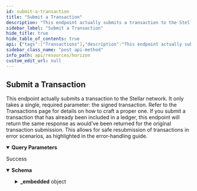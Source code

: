 ```yaml
---
id: submit-a-transaction
title: "Submit a Transaction"
description: "This endpoint actually submits a transaction to the Stellar network. It only takes a single, required parameter: the signed transaction. Refer to the Transactions page for details on how to craft a proper one. If you submit a transaction that has already been included in a ledger, this endpoint will return the same response as would’ve been returned for the original transaction submission. This allows for safe resubmission of transactions in error scenarios, as highlighted in the error-handling guide."
sidebar_label: "Submit a Transaction"
hide_title: true
hide_table_of_contents: true
api: {"tags":["Transactions"],"description":"This endpoint actually submits a transaction to the Stellar network. It only takes a single, required parameter: the signed transaction. Refer to the Transactions page for details on how to craft a proper one. If you submit a transaction that has already been included in a ledger, this endpoint will return the same response as would’ve been returned for the original transaction submission. This allows for safe resubmission of transactions in error scenarios, as highlighted in the error-handling guide.","operationId":"SubmitATransaction","parameters":[{"in":"query","name":"tx","schema":{"type":"string","description":"The base64-encoded XDR of the transaction."},"required":true}],"responses":{"200":{"description":"Success","content":{"application/json":{"schema":{"type":"object","properties":{"_embedded":{"type":"object","properties":{"records":{"type":"array","items":{"type":"object","properties":{"memo":{"type":"string"},"memo_bytes":{"type":"string"},"_links":{"type":"object","properties":{"self":{"type":"object","properties":{"href":{"type":"string","format":"link"},"templated":{"type":"boolean"}},"required":["href"],"title":"link"},"account":{"type":"object","properties":{"href":{"type":"string","format":"link"},"templated":{"type":"boolean"}},"required":["href"],"title":"link"},"ledger":{"type":"object","properties":{"href":{"type":"string","format":"link"},"templated":{"type":"boolean"}},"required":["href"],"title":"link"},"operations":{"type":"object","properties":{"href":{"type":"string","format":"link"},"templated":{"type":"boolean"}},"required":["href"],"title":"link"},"effects":{"type":"object","properties":{"href":{"type":"string","format":"link"},"templated":{"type":"boolean"}},"required":["href"],"title":"link"},"precedes":{"type":"object","properties":{"href":{"type":"string","format":"link"},"templated":{"type":"boolean"}},"required":["href"],"title":"link"},"succeeds":{"type":"object","properties":{"href":{"type":"string","format":"link"},"templated":{"type":"boolean"}},"required":["href"],"title":"link"},"transaction":{"type":"object","properties":{"href":{"type":"string","format":"link"},"templated":{"type":"boolean"}},"required":["href"],"title":"link"}},"required":["self","account","ledger","operations","effects","precedes","succeeds","transaction"]},"id":{"type":"string","title":"id"},"paging_token":{"type":"string"},"successful":{"type":"boolean"},"hash":{"type":"string"},"ledger":{"type":"integer","format":"int32"},"created_at":{"type":"string"},"source_account":{"type":"string","pattern":"G[A-Z0-9]{55}","title":"address"},"account_muxed":{"type":"string"},"account_muxed_id":{"type":"string"},"source_account_sequence":{"type":"string"},"fee_account":{"type":"string","pattern":"G[A-Z0-9]{55}","title":"address"},"fee_account_muxed":{"type":"string","pattern":"G[A-Z0-9]{55}","title":"address"},"fee_account_muxed_id":{"type":"string"},"fee_charged":{"type":"string"},"max_fee":{"type":"string"},"operation_count":{"type":"integer","format":"int32"},"envelope_xdr":{"type":"string"},"result_xdr":{"type":"string"},"result_meta_xdr":{"type":"string"},"fee_meta_xdr":{"type":"string"},"memo_type":{"type":"string"},"signatures":{"type":"array","items":{"type":"string","pattern":"G[A-Z0-9]{55}"},"title":"signatures"},"valid_after":{"type":"string"},"valid_before":{"type":"string"},"preconditions":{"type":"object","properties":{"timebounds":{"type":"object","properties":{"min_time":{"type":"string"},"max_time":{"type":"string"}},"title":"TransactionPreconditionsTimebounds"},"ledgerbounds":{"type":"object","properties":{"min_ledger":{"type":"string"},"max_ledger":{"type":"string"}},"title":"TransactionPreconditionsLedgerbounds"},"min_account_sequence":{"type":"string"},"min_account_sequence_age":{"type":"string"},"min_account_sequence_ledger_gap":{"type":"integer","format":"uint32"},"extra_signers":{"type":"array","items":{"type":"string"}}},"title":"TransactionPreconditions"},"fee_bump_transaction":{"type":"object","properties":{"hash":{"type":"string","title":"hash"},"signatures":{"type":"array","items":{"type":"string","pattern":"G[A-Z0-9]{55}"},"title":"signatures"}},"title":"FeeBumpTransaction"},"inner_transaction":{"type":"object","properties":{"hash":{"type":"string","title":"hash"},"signatures":{"type":"array","items":{"type":"string","pattern":"G[A-Z0-9]{55}"},"title":"signatures"},"max_fee":{"type":"string"}},"title":"InnerTransaction"}},"required":["id","paging_token","successful","hash","ledger","created_at","source_account","source_account_sequence","fee_account","fee_charged","max_fee","operation_count","envelope_xdr","result_xdr","result_meta_xdr","memo_type","signatures"]}}}}},"title":"SubmitTransaction"},"examples":{"SubmitaTransaction":{"value":{"memo":"Test Transaction","memo_bytes":"VGVzdCBUcmFuc2FjdGlvbg==","_links":{"self":{"href":"https://horizon-testnet.stellar.org/transactions/8ef0c6d60357bf91b0b0d7800b747ff02bf73117d3e017690cbff641ca67f124"},"account":{"href":"https://horizon-testnet.stellar.org/accounts/GCIHAQVWZH2AB5BB5NP63FBSIREG77LQZZNUVKD2LN2IOCLOT6N72MJN"},"ledger":{"href":"https://horizon-testnet.stellar.org/ledgers/139575"},"operations":{"href":"https://horizon-testnet.stellar.org/transactions/8ef0c6d60357bf91b0b0d7800b747ff02bf73117d3e017690cbff641ca67f124/operations{?cursor,limit,order}","templated":true},"effects":{"href":"https://horizon-testnet.stellar.org/transactions/8ef0c6d60357bf91b0b0d7800b747ff02bf73117d3e017690cbff641ca67f124/effects{?cursor,limit,order}","templated":true},"precedes":{"href":"https://horizon-testnet.stellar.org/transactions?order=asc&cursor=599470060347392"},"succeeds":{"href":"https://horizon-testnet.stellar.org/transactions?order=desc&cursor=599470060347392"},"transaction":{"href":"https://horizon-testnet.stellar.org/transactions/8ef0c6d60357bf91b0b0d7800b747ff02bf73117d3e017690cbff641ca67f124"}},"id":"8ef0c6d60357bf91b0b0d7800b747ff02bf73117d3e017690cbff641ca67f124","paging_token":"599470060347392","successful":true,"hash":"8ef0c6d60357bf91b0b0d7800b747ff02bf73117d3e017690cbff641ca67f124","ledger":139575,"created_at":"2021-03-25T21:14:11Z","source_account":"GCIHAQVWZH2AB5BB5NP63FBSIREG77LQZZNUVKD2LN2IOCLOT6N72MJN","source_account_sequence":"599336916353025","fee_account":"GCIHAQVWZH2AB5BB5NP63FBSIREG77LQZZNUVKD2LN2IOCLOT6N72MJN","fee_charged":"100","max_fee":"100","operation_count":1,"envelope_xdr":"AAAAAgAAAACQcEK2yfQA9CHrX+2UMkRIb/1wzltKqHpbdIcJbp+b/QAAAGQAAiEYAAAAAQAAAAEAAAAAAAAAAAAAAABgXP3QAAAAAQAAABBUZXN0IFRyYW5zYWN0aW9uAAAAAQAAAAAAAAABAAAAAJBwQrbJ9AD0Ietf7ZQyREhv/XDOW0qoelt0hwlun5v9AAAAAAAAAAAF9eEAAAAAAAAAAAFun5v9AAAAQKdJnG8QRiv9xGp1Oq7ACv/xR2BnNqjfUHrGNua7m4tWbrun3+GmAj6ca3xz+4ZppWRTbvTUcCxvpbHERZ85QgY=","result_xdr":"AAAAAAAAAGQAAAAAAAAAAQAAAAAAAAABAAAAAAAAAAA=","result_meta_xdr":"AAAAAgAAAAIAAAADAAIhNwAAAAAAAAAAkHBCtsn0APQh61/tlDJESG/9cM5bSqh6W3SHCW6fm/0AAAAXSHbnnAACIRgAAAAAAAAAAAAAAAAAAAAAAAAAAAEAAAAAAAAAAAAAAAAAAAAAAAABAAIhNwAAAAAAAAAAkHBCtsn0APQh61/tlDJESG/9cM5bSqh6W3SHCW6fm/0AAAAXSHbnnAACIRgAAAABAAAAAAAAAAAAAAAAAAAAAAEAAAAAAAAAAAAAAAAAAAAAAAABAAAAAAAAAAA=","fee_meta_xdr":"AAAAAgAAAAMAAiEYAAAAAAAAAACQcEK2yfQA9CHrX+2UMkRIb/1wzltKqHpbdIcJbp+b/QAAABdIdugAAAIhGAAAAAAAAAAAAAAAAAAAAAAAAAAAAQAAAAAAAAAAAAAAAAAAAAAAAAEAAiE3AAAAAAAAAACQcEK2yfQA9CHrX+2UMkRIb/1wzltKqHpbdIcJbp+b/QAAABdIduecAAIhGAAAAAAAAAAAAAAAAAAAAAAAAAAAAQAAAAAAAAAAAAAAAAAAAA==","memo_type":"text","signatures":["p0mcbxBGK/3EanU6rsAK//FHYGc2qN9QesY25rubi1Zuu6ff4aYCPpxrfHP7hmmlZFNu9NRwLG+lscRFnzlCBg=="],"valid_after":"1970-01-01T00:00:00Z","valid_before":"2021-03-25T21:17:04Z"}}}}}}},"method":"post","path":"/transactions","servers":[{"url":"https://horizon.stellar.org","description":"The main network"},{"url":"https://horizon-testnet.stellar.org","description":"The test network"}],"info":{"title":"Horizon","version":"0.0.1"},"postman":{"name":"Submit a Transaction","description":{"content":"This endpoint actually submits a transaction to the Stellar network. It only takes a single, required parameter: the signed transaction. Refer to the Transactions page for details on how to craft a proper one. If you submit a transaction that has already been included in a ledger, this endpoint will return the same response as would’ve been returned for the original transaction submission. This allows for safe resubmission of transactions in error scenarios, as highlighted in the error-handling guide.","type":"text/plain"},"url":{"path":["transactions"],"host":["{{baseUrl}}"],"query":[{"disabled":false,"description":{"content":"(Required) ","type":"text/plain"},"key":"tx","value":""}],"variable":[]},"header":[{"key":"Accept","value":"application/json"}],"method":"POST"}}
sidebar_class_name: "post api-method"
info_path: api/resources/horizon
custom_edit_url: null
---
```



## Submit a Transaction



This endpoint actually submits a transaction to the Stellar network. It only takes a single, required parameter: the signed transaction. Refer to the Transactions page for details on how to craft a proper one. If you submit a transaction that has already been included in a ledger, this endpoint will return the same response as would’ve been returned for the original transaction submission. This allows for safe resubmission of transactions in error scenarios, as highlighted in the error-handling guide.

<details style={{"marginBottom":"1rem"}} data-collapsed={false} open={true}><summary style={{}}><strong>Query Parameters</strong></summary><div><ul><ParamsItem className={"paramsItem"} param={{"in":"query","name":"tx","schema":{"type":"string","description":"The base64-encoded XDR of the transaction."},"required":true}}></ParamsItem></ul></div></details><div><ApiTabs><TabItem label={"200"} value={"200"}><div>

Success

</div><div><MimeTabs schemaType={"response"}><TabItem label={"application/json"} value={"application/json"}><SchemaTabs><TabItem label={"Schema"} value={"Schema"}><details style={{}} data-collapsed={false} open={true}><summary style={{"textAlign":"left"}}><strong>Schema</strong></summary><div style={{"textAlign":"left","marginLeft":"1rem"}}></div><ul style={{"marginLeft":"1rem"}}><SchemaItem collapsible={true} className={"schemaItem"}><details style={{}}><summary style={{}}><strong>_embedded</strong><span style={{"opacity":"0.6"}}> object</span></summary><div style={{"marginLeft":"1rem"}}><SchemaItem collapsible={true} className={"schemaItem"}><details style={{}}><summary style={{}}><strong>records</strong><span style={{"opacity":"0.6"}}> object[]</span></summary><div style={{"marginLeft":"1rem"}}><li><div style={{"fontSize":"var(--ifm-code-font-size)","opacity":"0.6","marginLeft":"-.5rem","paddingBottom":".5rem"}}>Array [</div></li><SchemaItem collapsible={false} name={"memo"} required={false} schemaName={"string"} qualifierMessage={undefined} schema={{"type":"string"}}></SchemaItem><SchemaItem collapsible={false} name={"memo_bytes"} required={false} schemaName={"string"} qualifierMessage={undefined} schema={{"type":"string"}}></SchemaItem><SchemaItem collapsible={true} className={"schemaItem"}><details style={{}}><summary style={{}}><strong>_links</strong><span style={{"opacity":"0.6"}}> object</span></summary><div style={{"marginLeft":"1rem"}}><SchemaItem collapsible={true} className={"schemaItem"}><details style={{}}><summary style={{}}><strong>self</strong><span style={{"opacity":"0.6"}}> object</span><strong style={{"fontSize":"var(--ifm-code-font-size)","color":"var(--openapi-required)"}}> required</strong></summary><div style={{"marginLeft":"1rem"}}><SchemaItem collapsible={false} name={"href"} required={true} schemaName={"link"} qualifierMessage={undefined} schema={{"type":"string","format":"link"}}></SchemaItem><SchemaItem collapsible={false} name={"templated"} required={false} schemaName={"boolean"} qualifierMessage={undefined} schema={{"type":"boolean"}}></SchemaItem></div></details></SchemaItem><SchemaItem collapsible={true} className={"schemaItem"}><details style={{}}><summary style={{}}><strong>account</strong><span style={{"opacity":"0.6"}}> object</span><strong style={{"fontSize":"var(--ifm-code-font-size)","color":"var(--openapi-required)"}}> required</strong></summary><div style={{"marginLeft":"1rem"}}><SchemaItem collapsible={false} name={"href"} required={true} schemaName={"link"} qualifierMessage={undefined} schema={{"type":"string","format":"link"}}></SchemaItem><SchemaItem collapsible={false} name={"templated"} required={false} schemaName={"boolean"} qualifierMessage={undefined} schema={{"type":"boolean"}}></SchemaItem></div></details></SchemaItem><SchemaItem collapsible={true} className={"schemaItem"}><details style={{}}><summary style={{}}><strong>ledger</strong><span style={{"opacity":"0.6"}}> object</span><strong style={{"fontSize":"var(--ifm-code-font-size)","color":"var(--openapi-required)"}}> required</strong></summary><div style={{"marginLeft":"1rem"}}><SchemaItem collapsible={false} name={"href"} required={true} schemaName={"link"} qualifierMessage={undefined} schema={{"type":"string","format":"link"}}></SchemaItem><SchemaItem collapsible={false} name={"templated"} required={false} schemaName={"boolean"} qualifierMessage={undefined} schema={{"type":"boolean"}}></SchemaItem></div></details></SchemaItem><SchemaItem collapsible={true} className={"schemaItem"}><details style={{}}><summary style={{}}><strong>operations</strong><span style={{"opacity":"0.6"}}> object</span><strong style={{"fontSize":"var(--ifm-code-font-size)","color":"var(--openapi-required)"}}> required</strong></summary><div style={{"marginLeft":"1rem"}}><SchemaItem collapsible={false} name={"href"} required={true} schemaName={"link"} qualifierMessage={undefined} schema={{"type":"string","format":"link"}}></SchemaItem><SchemaItem collapsible={false} name={"templated"} required={false} schemaName={"boolean"} qualifierMessage={undefined} schema={{"type":"boolean"}}></SchemaItem></div></details></SchemaItem><SchemaItem collapsible={true} className={"schemaItem"}><details style={{}}><summary style={{}}><strong>effects</strong><span style={{"opacity":"0.6"}}> object</span><strong style={{"fontSize":"var(--ifm-code-font-size)","color":"var(--openapi-required)"}}> required</strong></summary><div style={{"marginLeft":"1rem"}}><SchemaItem collapsible={false} name={"href"} required={true} schemaName={"link"} qualifierMessage={undefined} schema={{"type":"string","format":"link"}}></SchemaItem><SchemaItem collapsible={false} name={"templated"} required={false} schemaName={"boolean"} qualifierMessage={undefined} schema={{"type":"boolean"}}></SchemaItem></div></details></SchemaItem><SchemaItem collapsible={true} className={"schemaItem"}><details style={{}}><summary style={{}}><strong>precedes</strong><span style={{"opacity":"0.6"}}> object</span><strong style={{"fontSize":"var(--ifm-code-font-size)","color":"var(--openapi-required)"}}> required</strong></summary><div style={{"marginLeft":"1rem"}}><SchemaItem collapsible={false} name={"href"} required={true} schemaName={"link"} qualifierMessage={undefined} schema={{"type":"string","format":"link"}}></SchemaItem><SchemaItem collapsible={false} name={"templated"} required={false} schemaName={"boolean"} qualifierMessage={undefined} schema={{"type":"boolean"}}></SchemaItem></div></details></SchemaItem><SchemaItem collapsible={true} className={"schemaItem"}><details style={{}}><summary style={{}}><strong>succeeds</strong><span style={{"opacity":"0.6"}}> object</span><strong style={{"fontSize":"var(--ifm-code-font-size)","color":"var(--openapi-required)"}}> required</strong></summary><div style={{"marginLeft":"1rem"}}><SchemaItem collapsible={false} name={"href"} required={true} schemaName={"link"} qualifierMessage={undefined} schema={{"type":"string","format":"link"}}></SchemaItem><SchemaItem collapsible={false} name={"templated"} required={false} schemaName={"boolean"} qualifierMessage={undefined} schema={{"type":"boolean"}}></SchemaItem></div></details></SchemaItem><SchemaItem collapsible={true} className={"schemaItem"}><details style={{}}><summary style={{}}><strong>transaction</strong><span style={{"opacity":"0.6"}}> object</span><strong style={{"fontSize":"var(--ifm-code-font-size)","color":"var(--openapi-required)"}}> required</strong></summary><div style={{"marginLeft":"1rem"}}><SchemaItem collapsible={false} name={"href"} required={true} schemaName={"link"} qualifierMessage={undefined} schema={{"type":"string","format":"link"}}></SchemaItem><SchemaItem collapsible={false} name={"templated"} required={false} schemaName={"boolean"} qualifierMessage={undefined} schema={{"type":"boolean"}}></SchemaItem></div></details></SchemaItem></div></details></SchemaItem><SchemaItem collapsible={false} name={"id"} required={true} schemaName={"id"} qualifierMessage={undefined} schema={{"type":"string","title":"id"}}></SchemaItem><SchemaItem collapsible={false} name={"paging_token"} required={true} schemaName={"string"} qualifierMessage={undefined} schema={{"type":"string"}}></SchemaItem><SchemaItem collapsible={false} name={"successful"} required={true} schemaName={"boolean"} qualifierMessage={undefined} schema={{"type":"boolean"}}></SchemaItem><SchemaItem collapsible={false} name={"hash"} required={true} schemaName={"string"} qualifierMessage={undefined} schema={{"type":"string"}}></SchemaItem><SchemaItem collapsible={false} name={"ledger"} required={true} schemaName={"int32"} qualifierMessage={undefined} schema={{"type":"integer","format":"int32"}}></SchemaItem><SchemaItem collapsible={false} name={"created_at"} required={true} schemaName={"string"} qualifierMessage={undefined} schema={{"type":"string"}}></SchemaItem><SchemaItem collapsible={false} name={"source_account"} required={true} schemaName={"address"} qualifierMessage={"**Possible values:** Value must match regular expression `G[A-Z0-9]{55}`"} schema={{"type":"string","pattern":"G[A-Z0-9]{55}","title":"address"}}></SchemaItem><SchemaItem collapsible={false} name={"account_muxed"} required={false} schemaName={"string"} qualifierMessage={undefined} schema={{"type":"string"}}></SchemaItem><SchemaItem collapsible={false} name={"account_muxed_id"} required={false} schemaName={"string"} qualifierMessage={undefined} schema={{"type":"string"}}></SchemaItem><SchemaItem collapsible={false} name={"source_account_sequence"} required={true} schemaName={"string"} qualifierMessage={undefined} schema={{"type":"string"}}></SchemaItem><SchemaItem collapsible={false} name={"fee_account"} required={true} schemaName={"address"} qualifierMessage={"**Possible values:** Value must match regular expression `G[A-Z0-9]{55}`"} schema={{"type":"string","pattern":"G[A-Z0-9]{55}","title":"address"}}></SchemaItem><SchemaItem collapsible={false} name={"fee_account_muxed"} required={false} schemaName={"address"} qualifierMessage={"**Possible values:** Value must match regular expression `G[A-Z0-9]{55}`"} schema={{"type":"string","pattern":"G[A-Z0-9]{55}","title":"address"}}></SchemaItem><SchemaItem collapsible={false} name={"fee_account_muxed_id"} required={false} schemaName={"string"} qualifierMessage={undefined} schema={{"type":"string"}}></SchemaItem><SchemaItem collapsible={false} name={"fee_charged"} required={true} schemaName={"string"} qualifierMessage={undefined} schema={{"type":"string"}}></SchemaItem><SchemaItem collapsible={false} name={"max_fee"} required={true} schemaName={"string"} qualifierMessage={undefined} schema={{"type":"string"}}></SchemaItem><SchemaItem collapsible={false} name={"operation_count"} required={true} schemaName={"int32"} qualifierMessage={undefined} schema={{"type":"integer","format":"int32"}}></SchemaItem><SchemaItem collapsible={false} name={"envelope_xdr"} required={true} schemaName={"string"} qualifierMessage={undefined} schema={{"type":"string"}}></SchemaItem><SchemaItem collapsible={false} name={"result_xdr"} required={true} schemaName={"string"} qualifierMessage={undefined} schema={{"type":"string"}}></SchemaItem><SchemaItem collapsible={false} name={"result_meta_xdr"} required={true} schemaName={"string"} qualifierMessage={undefined} schema={{"type":"string"}}></SchemaItem><SchemaItem collapsible={false} name={"fee_meta_xdr"} required={false} schemaName={"string"} qualifierMessage={undefined} schema={{"type":"string"}}></SchemaItem><SchemaItem collapsible={false} name={"memo_type"} required={true} schemaName={"string"} qualifierMessage={undefined} schema={{"type":"string"}}></SchemaItem><SchemaItem collapsible={false} name={"signatures"} required={true} schemaName={"string[]"} qualifierMessage={"**Possible values:** Value must match regular expression `G[A-Z0-9]{55}`"} schema={{"type":"array","items":{"type":"string","pattern":"G[A-Z0-9]{55}"},"title":"signatures"}}></SchemaItem><SchemaItem collapsible={false} name={"valid_after"} required={false} schemaName={"string"} qualifierMessage={undefined} schema={{"type":"string"}}></SchemaItem><SchemaItem collapsible={false} name={"valid_before"} required={false} schemaName={"string"} qualifierMessage={undefined} schema={{"type":"string"}}></SchemaItem><SchemaItem collapsible={true} className={"schemaItem"}><details style={{}}><summary style={{}}><strong>preconditions</strong><span style={{"opacity":"0.6"}}> object</span></summary><div style={{"marginLeft":"1rem"}}><SchemaItem collapsible={true} className={"schemaItem"}><details style={{}}><summary style={{}}><strong>timebounds</strong><span style={{"opacity":"0.6"}}> object</span></summary><div style={{"marginLeft":"1rem"}}><SchemaItem collapsible={false} name={"min_time"} required={false} schemaName={"string"} qualifierMessage={undefined} schema={{"type":"string"}}></SchemaItem><SchemaItem collapsible={false} name={"max_time"} required={false} schemaName={"string"} qualifierMessage={undefined} schema={{"type":"string"}}></SchemaItem></div></details></SchemaItem><SchemaItem collapsible={true} className={"schemaItem"}><details style={{}}><summary style={{}}><strong>ledgerbounds</strong><span style={{"opacity":"0.6"}}> object</span></summary><div style={{"marginLeft":"1rem"}}><SchemaItem collapsible={false} name={"min_ledger"} required={false} schemaName={"string"} qualifierMessage={undefined} schema={{"type":"string"}}></SchemaItem><SchemaItem collapsible={false} name={"max_ledger"} required={false} schemaName={"string"} qualifierMessage={undefined} schema={{"type":"string"}}></SchemaItem></div></details></SchemaItem><SchemaItem collapsible={false} name={"min_account_sequence"} required={false} schemaName={"string"} qualifierMessage={undefined} schema={{"type":"string"}}></SchemaItem><SchemaItem collapsible={false} name={"min_account_sequence_age"} required={false} schemaName={"string"} qualifierMessage={undefined} schema={{"type":"string"}}></SchemaItem><SchemaItem collapsible={false} name={"min_account_sequence_ledger_gap"} required={false} schemaName={"uint32"} qualifierMessage={undefined} schema={{"type":"integer","format":"uint32"}}></SchemaItem><SchemaItem collapsible={false} name={"extra_signers"} required={false} schemaName={"string[]"} qualifierMessage={undefined} schema={{"type":"array","items":{"type":"string"}}}></SchemaItem></div></details></SchemaItem><SchemaItem collapsible={true} className={"schemaItem"}><details style={{}}><summary style={{}}><strong>fee_bump_transaction</strong><span style={{"opacity":"0.6"}}> object</span></summary><div style={{"marginLeft":"1rem"}}><SchemaItem collapsible={false} name={"hash"} required={false} schemaName={"hash"} qualifierMessage={undefined} schema={{"type":"string","title":"hash"}}></SchemaItem><SchemaItem collapsible={false} name={"signatures"} required={false} schemaName={"string[]"} qualifierMessage={"**Possible values:** Value must match regular expression `G[A-Z0-9]{55}`"} schema={{"type":"array","items":{"type":"string","pattern":"G[A-Z0-9]{55}"},"title":"signatures"}}></SchemaItem></div></details></SchemaItem><SchemaItem collapsible={true} className={"schemaItem"}><details style={{}}><summary style={{}}><strong>inner_transaction</strong><span style={{"opacity":"0.6"}}> object</span></summary><div style={{"marginLeft":"1rem"}}><SchemaItem collapsible={false} name={"hash"} required={false} schemaName={"hash"} qualifierMessage={undefined} schema={{"type":"string","title":"hash"}}></SchemaItem><SchemaItem collapsible={false} name={"signatures"} required={false} schemaName={"string[]"} qualifierMessage={"**Possible values:** Value must match regular expression `G[A-Z0-9]{55}`"} schema={{"type":"array","items":{"type":"string","pattern":"G[A-Z0-9]{55}"},"title":"signatures"}}></SchemaItem><SchemaItem collapsible={false} name={"max_fee"} required={false} schemaName={"string"} qualifierMessage={undefined} schema={{"type":"string"}}></SchemaItem></div></details></SchemaItem><li><div style={{"fontSize":"var(--ifm-code-font-size)","opacity":"0.6","marginLeft":"-.5rem"}}>]</div></li></div></details></SchemaItem></div></details></SchemaItem></ul></details></TabItem><TabItem label={"Example (from schema)"} value={"Example (from schema)"}><ResponseSamples responseExample={"{\n  \"_embedded\": {\n    \"records\": [\n      {\n        \"memo\": \"string\",\n        \"memo_bytes\": \"string\",\n        \"_links\": {\n          \"self\": {\n            \"href\": \"string\",\n            \"templated\": true\n          },\n          \"account\": {\n            \"href\": \"string\",\n            \"templated\": true\n          },\n          \"ledger\": {\n            \"href\": \"string\",\n            \"templated\": true\n          },\n          \"operations\": {\n            \"href\": \"string\",\n            \"templated\": true\n          },\n          \"effects\": {\n            \"href\": \"string\",\n            \"templated\": true\n          },\n          \"precedes\": {\n            \"href\": \"string\",\n            \"templated\": true\n          },\n          \"succeeds\": {\n            \"href\": \"string\",\n            \"templated\": true\n          },\n          \"transaction\": {\n            \"href\": \"string\",\n            \"templated\": true\n          }\n        },\n        \"id\": \"string\",\n        \"paging_token\": \"string\",\n        \"successful\": true,\n        \"hash\": \"string\",\n        \"ledger\": 0,\n        \"created_at\": \"string\",\n        \"source_account\": \"string\",\n        \"account_muxed\": \"string\",\n        \"account_muxed_id\": \"string\",\n        \"source_account_sequence\": \"string\",\n        \"fee_account\": \"string\",\n        \"fee_account_muxed\": \"string\",\n        \"fee_account_muxed_id\": \"string\",\n        \"fee_charged\": \"string\",\n        \"max_fee\": \"string\",\n        \"operation_count\": 0,\n        \"envelope_xdr\": \"string\",\n        \"result_xdr\": \"string\",\n        \"result_meta_xdr\": \"string\",\n        \"fee_meta_xdr\": \"string\",\n        \"memo_type\": \"string\",\n        \"signatures\": [\n          \"string\"\n        ],\n        \"valid_after\": \"string\",\n        \"valid_before\": \"string\",\n        \"preconditions\": {\n          \"timebounds\": {\n            \"min_time\": \"string\",\n            \"max_time\": \"string\"\n          },\n          \"ledgerbounds\": {\n            \"min_ledger\": \"string\",\n            \"max_ledger\": \"string\"\n          },\n          \"min_account_sequence\": \"string\",\n          \"min_account_sequence_age\": \"string\",\n          \"min_account_sequence_ledger_gap\": 0,\n          \"extra_signers\": [\n            \"string\"\n          ]\n        },\n        \"fee_bump_transaction\": {\n          \"hash\": \"string\",\n          \"signatures\": [\n            \"string\"\n          ]\n        },\n        \"inner_transaction\": {\n          \"hash\": \"string\",\n          \"signatures\": [\n            \"string\"\n          ],\n          \"max_fee\": \"string\"\n        }\n      }\n    ]\n  }\n}"} language={"json"}></ResponseSamples></TabItem><TabItem label={"SubmitaTransaction"} value={"SubmitaTransaction"}><ResponseSamples responseExample={"{\n  \"memo\": \"Test Transaction\",\n  \"memo_bytes\": \"VGVzdCBUcmFuc2FjdGlvbg==\",\n  \"_links\": {\n    \"self\": {\n      \"href\": \"https://horizon-testnet.stellar.org/transactions/8ef0c6d60357bf91b0b0d7800b747ff02bf73117d3e017690cbff641ca67f124\"\n    },\n    \"account\": {\n      \"href\": \"https://horizon-testnet.stellar.org/accounts/GCIHAQVWZH2AB5BB5NP63FBSIREG77LQZZNUVKD2LN2IOCLOT6N72MJN\"\n    },\n    \"ledger\": {\n      \"href\": \"https://horizon-testnet.stellar.org/ledgers/139575\"\n    },\n    \"operations\": {\n      \"href\": \"https://horizon-testnet.stellar.org/transactions/8ef0c6d60357bf91b0b0d7800b747ff02bf73117d3e017690cbff641ca67f124/operations{?cursor,limit,order}\",\n      \"templated\": true\n    },\n    \"effects\": {\n      \"href\": \"https://horizon-testnet.stellar.org/transactions/8ef0c6d60357bf91b0b0d7800b747ff02bf73117d3e017690cbff641ca67f124/effects{?cursor,limit,order}\",\n      \"templated\": true\n    },\n    \"precedes\": {\n      \"href\": \"https://horizon-testnet.stellar.org/transactions?order=asc&cursor=599470060347392\"\n    },\n    \"succeeds\": {\n      \"href\": \"https://horizon-testnet.stellar.org/transactions?order=desc&cursor=599470060347392\"\n    },\n    \"transaction\": {\n      \"href\": \"https://horizon-testnet.stellar.org/transactions/8ef0c6d60357bf91b0b0d7800b747ff02bf73117d3e017690cbff641ca67f124\"\n    }\n  },\n  \"id\": \"8ef0c6d60357bf91b0b0d7800b747ff02bf73117d3e017690cbff641ca67f124\",\n  \"paging_token\": \"599470060347392\",\n  \"successful\": true,\n  \"hash\": \"8ef0c6d60357bf91b0b0d7800b747ff02bf73117d3e017690cbff641ca67f124\",\n  \"ledger\": 139575,\n  \"created_at\": \"2021-03-25T21:14:11Z\",\n  \"source_account\": \"GCIHAQVWZH2AB5BB5NP63FBSIREG77LQZZNUVKD2LN2IOCLOT6N72MJN\",\n  \"source_account_sequence\": \"599336916353025\",\n  \"fee_account\": \"GCIHAQVWZH2AB5BB5NP63FBSIREG77LQZZNUVKD2LN2IOCLOT6N72MJN\",\n  \"fee_charged\": \"100\",\n  \"max_fee\": \"100\",\n  \"operation_count\": 1,\n  \"envelope_xdr\": \"AAAAAgAAAACQcEK2yfQA9CHrX+2UMkRIb/1wzltKqHpbdIcJbp+b/QAAAGQAAiEYAAAAAQAAAAEAAAAAAAAAAAAAAABgXP3QAAAAAQAAABBUZXN0IFRyYW5zYWN0aW9uAAAAAQAAAAAAAAABAAAAAJBwQrbJ9AD0Ietf7ZQyREhv/XDOW0qoelt0hwlun5v9AAAAAAAAAAAF9eEAAAAAAAAAAAFun5v9AAAAQKdJnG8QRiv9xGp1Oq7ACv/xR2BnNqjfUHrGNua7m4tWbrun3+GmAj6ca3xz+4ZppWRTbvTUcCxvpbHERZ85QgY=\",\n  \"result_xdr\": \"AAAAAAAAAGQAAAAAAAAAAQAAAAAAAAABAAAAAAAAAAA=\",\n  \"result_meta_xdr\": \"AAAAAgAAAAIAAAADAAIhNwAAAAAAAAAAkHBCtsn0APQh61/tlDJESG/9cM5bSqh6W3SHCW6fm/0AAAAXSHbnnAACIRgAAAAAAAAAAAAAAAAAAAAAAAAAAAEAAAAAAAAAAAAAAAAAAAAAAAABAAIhNwAAAAAAAAAAkHBCtsn0APQh61/tlDJESG/9cM5bSqh6W3SHCW6fm/0AAAAXSHbnnAACIRgAAAABAAAAAAAAAAAAAAAAAAAAAAEAAAAAAAAAAAAAAAAAAAAAAAABAAAAAAAAAAA=\",\n  \"fee_meta_xdr\": \"AAAAAgAAAAMAAiEYAAAAAAAAAACQcEK2yfQA9CHrX+2UMkRIb/1wzltKqHpbdIcJbp+b/QAAABdIdugAAAIhGAAAAAAAAAAAAAAAAAAAAAAAAAAAAQAAAAAAAAAAAAAAAAAAAAAAAAEAAiE3AAAAAAAAAACQcEK2yfQA9CHrX+2UMkRIb/1wzltKqHpbdIcJbp+b/QAAABdIduecAAIhGAAAAAAAAAAAAAAAAAAAAAAAAAAAAQAAAAAAAAAAAAAAAAAAAA==\",\n  \"memo_type\": \"text\",\n  \"signatures\": [\n    \"p0mcbxBGK/3EanU6rsAK//FHYGc2qN9QesY25rubi1Zuu6ff4aYCPpxrfHP7hmmlZFNu9NRwLG+lscRFnzlCBg==\"\n  ],\n  \"valid_after\": \"1970-01-01T00:00:00Z\",\n  \"valid_before\": \"2021-03-25T21:17:04Z\"\n}"} language={"json"}></ResponseSamples></TabItem></SchemaTabs></TabItem></MimeTabs></div></TabItem></ApiTabs></div>
      